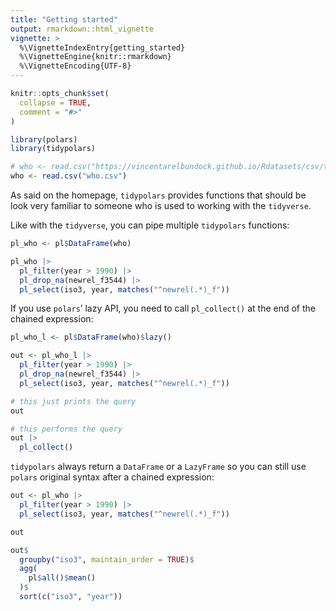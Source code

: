 ```yaml
---
title: "Getting started"
output: rmarkdown::html_vignette
vignette: >
  %\VignetteIndexEntry{getting_started}
  %\VignetteEngine{knitr::rmarkdown}
  %\VignetteEncoding{UTF-8}
---
```


```r
knitr::opts_chunk$set(
  collapse = TRUE,
  comment = "#>"
)
```

```r
library(polars)
library(tidypolars)

# who <- read.csv("https://vincentarelbundock.github.io/Rdatasets/csv/tidyr/who.csv")
who <- read.csv("who.csv")
```

As said on the homepage, `tidypolars` provides functions that should be look very
familiar to someone who is used to working with the `tidyverse`. 

Like with the `tidyverse`, you can pipe multiple `tidypolars` functions:

```r
pl_who <- pl$DataFrame(who)

pl_who |> 
  pl_filter(year > 1990) |> 
  pl_drop_na(newrel_f3544) |> 
  pl_select(iso3, year, matches("^newrel(.*)_f"))
```

If you use `polars`' lazy API, you need to call `pl_collect()` at the end of the 
chained expression:

```r
pl_who_l <- pl$DataFrame(who)$lazy()

out <- pl_who_l |> 
  pl_filter(year > 1990) |> 
  pl_drop_na(newrel_f3544) |> 
  pl_select(iso3, year, matches("^newrel(.*)_f"))

# this just prints the query
out

# this performs the query
out |> 
  pl_collect()
```

`tidypolars` always return a `DataFrame` or a `LazyFrame` so you can still use
`polars` original syntax after a chained expression:

```r
out <- pl_who |> 
  pl_filter(year > 1990) |> 
  pl_select(iso3, year, matches("^newrel(.*)_f"))

out

out$
  groupby("iso3", maintain_order = TRUE)$
  agg(
    pl$all()$mean()
  )$
  sort(c("iso3", "year"))
```

